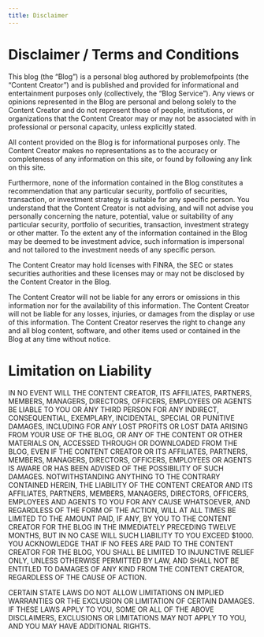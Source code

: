 ```yaml
---
title: Disclaimer
---
```


# Disclaimer / Terms and Conditions

This blog (the "Blog") is a personal blog authored by problemofpoints (the "Content Creator") and is published and provided for informational and entertainment purposes only (collectively, the "Blog Service"). Any views or opinions represented in the Blog are personal and belong solely to the Content Creator and do not represent those of people, institutions, or organizations that the Content Creator may or may not be associated with in professional or personal capacity, unless explicitly stated.

All content provided on the Blog is for informational purposes only. The Content Creator makes no representations as to the accuracy or completeness of any information on this site, or found by following any link on this site. 

Furthermore, none of the information contained in the Blog constitutes a recommendation that any particular security, portfolio of securities, transaction, or investment strategy is suitable for any specific person. You understand that the Content Creator is not advising, and will not advise you personally concerning the nature, potential, value or suitability of any particular security, portfolio of securities, transaction, investment strategy or other matter. To the extent any of the information contained in the Blog may be deemed to be investment advice, such information is impersonal and not tailored to the investment needs of any specific person.

The Content Creator may hold licenses with FINRA, the SEC or states securities authorities and these licenses may or may not be disclosed by the Content Creator in the Blog.

The Content Creator will not be liable for any errors or omissions in this information nor for the availability of this information. The Content Creator will not be liable for any losses, injuries, or damages from the display or use of this information. The Content Creator reserves the right to change any and all blog content, software, and other items used or contained in the Blog at any time without notice.

# Limitation on Liability

IN NO EVENT WILL THE CONTENT CREATOR, ITS AFFILIATES, PARTNERS, MEMBERS, MANAGERS, DIRECTORS, OFFICERS, EMPLOYEES OR AGENTS BE LIABLE TO YOU OR ANY THIRD PERSON FOR ANY INDIRECT, CONSEQUENTIAL, EXEMPLARY, INCIDENTAL, SPECIAL OR PUNITIVE DAMAGES, INCLUDING FOR ANY LOST PROFITS OR LOST DATA ARISING FROM YOUR USE OF THE BLOG, OR ANY OF THE CONTENT OR OTHER MATERIALS ON, ACCESSED THROUGH OR DOWNLOADED FROM THE BLOG, EVEN IF THE CONTENT CREATOR OR ITS AFFILIATES, PARTNERS, MEMBERS, MANAGERS, DIRECTORS, OFFICERS, EMPLOYEES OR AGENTS IS AWARE OR HAS BEEN ADVISED OF THE POSSIBILITY OF SUCH DAMAGES. NOTWITHSTANDING ANYTHING TO THE CONTRARY CONTAINED HEREIN, THE LIABILITY OF THE CONTENT CREATOR AND ITS AFFILIATES, PARTNERS, MEMBERS, MANAGERS, DIRECTORS, OFFICERS, EMPLOYEES AND AGENTS TO YOU FOR ANY CAUSE WHATSOEVER, AND REGARDLESS OF THE FORM OF THE ACTION, WILL AT ALL TIMES BE LIMITED TO THE AMOUNT PAID, IF ANY, BY YOU TO THE CONTENT CREATOR FOR THE BLOG IN THE IMMEDIATELY PRECEDING TWELVE MONTHS, BUT IN NO CASE WILL SUCH LIABILITY TO YOU EXCEED $1000. YOU ACKNOWLEDGE THAT IF NO FEES ARE PAID TO THE CONTENT CREATOR FOR THE BLOG, YOU SHALL BE LIMITED TO INJUNCTIVE RELIEF ONLY, UNLESS OTHERWISE PERMITTED BY LAW, AND SHALL NOT BE ENTITLED TO DAMAGES OF ANY KIND FROM THE CONTENT CREATOR, REGARDLESS OF THE CAUSE OF ACTION.

CERTAIN STATE LAWS DO NOT ALLOW LIMITATIONS ON IMPLIED WARRANTIES OR THE EXCLUSION OR LIMITATION OF CERTAIN DAMAGES. IF THESE LAWS APPLY TO YOU, SOME OR ALL OF THE ABOVE DISCLAIMERS, EXCLUSIONS OR LIMITATIONS MAY NOT APPLY TO YOU, AND YOU MAY HAVE ADDITIONAL RIGHTS.
